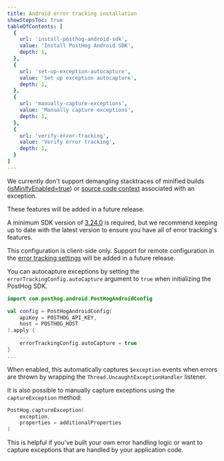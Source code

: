 ```yaml
---
title: Android error tracking installation
showStepsToc: true
tableOfContents: [
  {
    url: 'install-posthog-android-sdk',
    value: 'Install PostHog Android SDK',
    depth: 1,
  },
  {
    url: 'set-up-exception-autocapture',
    value: 'Set up exception autocapture',
    depth: 1,
  },
  {
    url: 'manually-capture-exceptions',
    value: 'Manually capture exceptions',
    depth: 1,
  },
  {
    url: 'verify-error-tracking',
    value: 'Verify error tracking',
    depth: 1,
  }
]
---
```




<CalloutBox icon="IconInfo" title="Planned features" type="fyi">

We currently don't support demangling stacktraces of minified builds ([isMinifyEnabled=true](https://developer.android.com/topic/performance/app-optimization/enable-app-optimization)) or [source code context](/docs/error-tracking/stack-traces) associated with an exception. 

These features will be added in a future release.

</CalloutBox>

<Steps>

<Step title="Install PostHog Android SDK" badge="required">

<CalloutBox icon="IconInfo" title="SDK version requirement" type="action">

A minimum SDK version of [3.24.0](https://github.com/PostHog/posthog-android/releases/tag/android-v3.24.0) is required, but we recommend keeping up to date with the latest version to ensure you have all of error tracking's features.

</CalloutBox>

<InstallAndroid />

</Step>

<Step title="Set up exception autocapture" badge="recommended">

<CalloutBox icon="IconInfo" title="Client-side configuration only" type="fyi">

This configuration is client-side only. Support for remote configuration in the [error tracking settings](https://app.posthog.com/settings/project-error-tracking#exception-autocapture) will be added in a future release.

</CalloutBox>

You can autocapture exceptions by setting the `errorTrackingConfig.autoCapture` argument to `true` when initializing the PostHog SDK.

```kotlin
import com.posthog.android.PostHogAndroidConfig

val config = PostHogAndroidConfig(
    apiKey = POSTHOG_API_KEY, 
    host = POSTHOG_HOST
).apply {
    ...
    errorTrackingConfig.autoCapture = true
}
...
```

When enabled, this automatically captures `$exception` events when errors are thrown by wrapping the `Thread.UncaughtExceptionHandler` listener.

</Step>

<Step title="Manually capture exceptions" badge="optional">

It is also possible to manually capture exceptions using the `captureException` method:

```kotlin
PostHog.captureException(
    exception, 
    properties = additionalProperties
)
```

This is helpful if you've built your own error handling logic or want to capture exceptions that are handled by your application code.

</Step>

<StepVerifyErrorTracking />

</Steps>
